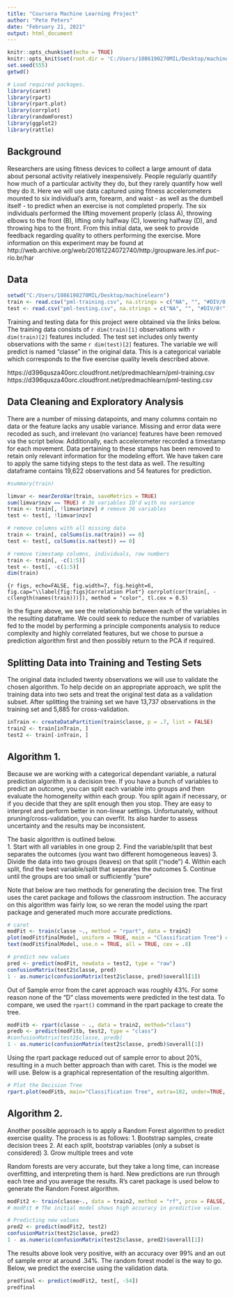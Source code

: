 ---
title: "Coursera Machine Learning Project"
author: "Pete Peters"
date: "February 21, 2021"
output: html_document
---

```{r setup, include=FALSE}
knitr::opts_chunk$set(echo = TRUE)
knitr::opts_knit$set(root.dir = 'C:/Users/1086190270MIL/Desktop/machinelearn')
set.seed(555)
getwd()
```

```{r, warning=FALSE, results=FALSE, message=FALSE}
# Load required packages.
library(caret)
library(rpart)
library(rpart.plot)
library(corrplot)
library(randomForest)
library(ggplot2)
library(rattle)
```

## Background
Researchers are using fitness devices to collect a large amount of data about personal activity relatively inexpensively. People regularly quantify how much of a particular activity they do, but they rarely quantify how well they do it. Here we will use data captured using fitness accelerometers mounted to six individual's arm, forearm, and waist -  as well as the dumbell itself - to predict when an exercise is not completed properly. The six individuals performed the lifting movement properly (class A), throwing elbows to the front (B), lifting only halfway (C), lowering halfway (D), and throwing hips to the front. From this initial data, we seek to provide feedback regarding quality to others performing the exercise. More information on this experiment may be found at http://web.archive.org/web/20161224072740/http:/groupware.les.inf.puc-rio.br/har  

## Data

```{r}
setwd("C:/Users/1086190270MIL/Desktop/machinelearn")
train <- read.csv("pml-training.csv", na.strings = c("NA", "", "#DIV/0!"), stringsAsFactors = TRUE)
test <- read.csv("pml-testing.csv", na.strings = c("NA", "", "#DIV/0!"), stringsAsFactors = TRUE)
```

Training and testing data for this project were obtained via the links below. The training data consists of `r dim(train)[1]` observations with `r dim(train)[2]` features included. The test set includes only twenty observations with the same `r dim(test)[2]` features. The variable we will predict is named "classe" in the original data. This is a categorical variable which corresponds to the five exercise quality levels described above.

https://d396qusza40orc.cloudfront.net/predmachlearn/pml-training.csv
https://d396qusza40orc.cloudfront.net/predmachlearn/pml-testing.csv

## Data Cleaning and Exploratory Analysis
There are a number of missing datapoints, and many columns contain no data or the feature lacks any usable variance. Missing and error data were recoded as such, and irrelevant (no variance) features have been removed via the script below. Additionally, each accelerometer recorded a timestamp for each movement. Data pertaining to these stamps has been removed to retain only relevant information for the modeling effort. We have taken care to apply the same tidying steps to the test data as well. The resulting dataframe contains 19,622 observations and 54 features for prediction.

```{r}
#summary(train)

limvar <- nearZeroVar(train, saveMetrics = TRUE)
sum(limvar$nzv == TRUE) # 36 variables ID'd with no variance
train <- train[, !limvar$nzv] # remove 36 variables
test <- test[, !limvar$nzv]

# remove columns with all missing data
train <- train[, colSums(is.na(train)) == 0]
test <- test[, colSums(is.na(test)) == 0]

# remove timestamp columns, individuals, row numbers
train <- train[, -c(1:5)]
test <- test[, -c(1:5)]
dim(train)
```
```{r figs, echo=FALSE, fig.width=7, fig.height=6, fig.cap="\\label{fig:figs}Correlation Plot"}
corrplot(cor(train[, -c(length(names(train)))]), method = "color", tl.cex = 0.5)
```

In the figure above, we see the relationship between each of the variables in the resulting dataframe. We could seek to reduce the number of variables fed to the model by performing a principle components analysis to reduce complexity and highly correlated features, but we chose to pursue a prediction algorithm first and then possibly return to the PCA if required.

## Splitting Data into Training and Testing Sets
The original data included twenty observations we will use to validate the chosen algorithm. To help decide on an appropriate approach, we split the training data into two sets and treat the original test data as a validation subset. After splitting the training set we have 13,737 observations in the training set and 5,885 for cross-validation.

```{r}
inTrain <- createDataPartition(train$classe, p = .7, list = FALSE)
train2 <- train[inTrain, ]
test2 <- train[-inTrain, ]
```

## Algorithm 1.
Because we are working with a categorical dependant variable, a natural prediction algorithm is a decision tree. If you have a bunch of variables to predict an outcome, you can split each variable into groups and then evaluate the homogeneity within each group. You split again if necessary, or if you decide that they are split enough then you stop. They are easy to interpret and perform better in non-linear settings. Unfortunately, without pruning/cross-validation, you can overfit. Its also harder to assess uncertainty and the results may be inconsistent.

The basic algorithm is outlined below.  
    1. Start with all variables in one group
    2. Find the variable/split that best separates the outcomes (you want two different homogeneous leaves)
    3. Divide the data into two groups (leaves) on that split ("node")
    4. Within each split, find the best variable/split that separates the outcomes
    5. Continue until the groups are too small or sufficiently "pure"

Note that below are two methods for generating the decision tree. The first uses the caret package and follows the classroom instruction. The accuracy on this algorithm was fairly low, so we reran the model using the rpart package and generated much more accurate predictions.
```{r}
# caret
modFit <- train(classe ~., method = "rpart", data = train2)
plot(modFit$finalModel, uniform = TRUE, main = "Classification Tree") #dendogram
text(modFit$finalModel, use.n = TRUE, all = TRUE, cex = .8)
```

```{r}
# predict new values
pred <- predict(modFit, newdata = test2, type = "raw")
confusionMatrix(test2$classe, pred)
1 - as.numeric(confusionMatrix(test2$classe, pred)$overall[1])
```

Out of Sample error from the caret approach was roughly 43%. For some reason none of the "D" class movements were predicted in the test data. To compare, we used the `rpart()` command in the rpart package to create the tree.
```{r}
modFitb <- rpart(classe ~ ., data = train2, method="class")
predb <- predict(modFitb, test2, type = "class")
#confusionMatrix(test2$classe, predb)
1 - as.numeric(confusionMatrix(test2$classe, predb)$overall[1])
```

Using the rpart package reduced out of sample error to about 20%, resulting in a much better approach than with caret. This is the model we will use. Below is a graphical representation of the resulting algorithm.

```{r}
# Plot the Decision Tree
rpart.plot(modFitb, main="Classification Tree", extra=102, under=TRUE, faclen=0)
```

## Algorithm 2. 
Another possible approach is to apply a Random Forest algorithm to predict exercise quality. The process is as follows:
  1. Bootstrap samples, create decision trees
  2. At each split, bootstrap variables (only a subset is considered)
  3. Grow multiple trees and vote
  
Random forests are very accurate, but they take a long time, can increase overfitting, and interpreting them is hard. New predictions are run through each tree and you average the results. R's caret package is used below to generate the Random Forest algorithm.

```{r}
modFit2 <- train(classe~., data = train2, method = "rf", prox = FALSE, trControl = trainControl(method = "cv", 5), ntree = 50) # I kept the number of trees low due to computing resources available.
# modFit # The initial model shows high accuracy in predictive value.

# Predicting new values
pred2 <- predict(modFit2, test2)
confusionMatrix(test2$classe, pred2)
1 - as.numeric(confusionMatrix(test2$classe, pred2)$overall[1])
```

The results above look very positive, with an accuracy over 99% and an out of sample error at around .34%. The random forest model is the way to go. Below, we predict the exercise using the validation data.

```{r}
predfinal <- predict(modFit2, test[, -54])
predfinal
```






